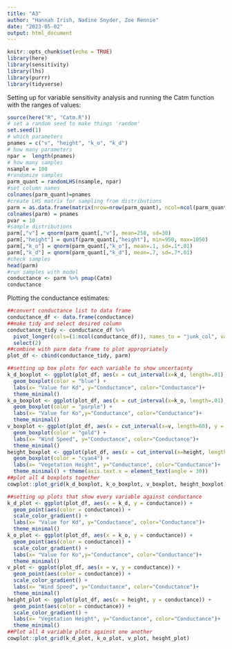 ```yaml
---
title: "A3"
author: "Hannah Irish, Nadine Snyder, Zoe Rennie"
date: "2023-05-02"
output: html_document
---
```


```r
knitr::opts_chunk$set(echo = TRUE)
library(here)
library(sensitivity)
library(lhs)
library(purrr)
library(tidyverse)
```


Setting up for variable sensitivity analysis and running the Catm function with the ranges of values:
```r
source(here("R", "Catm.R"))
# set a random seed to make things 'random'
set.seed(1)
# which parameters
pnames = c("v", "height", "k_o", "k_d")
# how many parameters
npar =  length(pnames)
# how many samples
nsample = 100
#randomize samples
parm_quant = randomLHS(nsample, npar)
#set column names
colnames(parm_quant)=pnames
#create LHS matrix for sampling from distributions
parm = as.data.frame(matrix(nrow=nrow(parm_quant), ncol=ncol(parm_quant)))
colnames(parm) = pnames
pvar = 10
#sample distributions
parm[,"v"] = qnorm(parm_quant[,"v"], mean=250, sd=30)
parm[,"height"] = qunif(parm_quant[,"height"], min=950, max=1050)
parm[,"k_o"] = qnorm(parm_quant[,"k_o"], mean=.1, sd=.1*.01)
parm[,"k_d"] = qnorm(parm_quant[,"k_d"], mean=.7, sd=.7*.01)
#check samples
head(parm)
#run samples with model
conductance <- parm %>% pmap(Catm) 
conductance
```

Plotting the conductance estimates:
```r
##convert conductance list to data frame
conductance_df <- data.frame(conductance)
##make tidy and select desired column
conductance_tidy <- conductance_df %>%
  pivot_longer(cols=(1:ncol(conductance_df)), names_to = "junk_col", values_to = "conductance") %>%
  select(2)
##combine with parm data frame to plot appropriately
plot_df <- cbind(conductance_tidy, parm)
```



```r
##setting up box plots for each variable to show uncertainty
k_d_boxplot <- ggplot(plot_df, aes(x = cut_interval(x=k_d, length=.01), y = conductance)) +
  geom_boxplot(color = "blue") +
  labs(x= "Value for Kd", y="Conductance", color="Conductance")+
  theme_minimal()
k_o_boxplot <- ggplot(plot_df, aes(x = cut_interval(x=k_o, length=.01), y = conductance)) +
  geom_boxplot(color = "purple") +
  labs(x= "Value for Ko",y="Conductance", color="Conductance")+
  theme_minimal()
v_boxplot <- ggplot(plot_df, aes(x = cut_interval(x=v, length=60), y = conductance)) +
  geom_boxplot(color = "gold") +
  labs(x= "Wind Speed", y="Conductance", color="Conductance")+
  theme_minimal()
height_boxplot <- ggplot(plot_df, aes(x = cut_interval(x=height, length=25), y = conductance)) +
  geom_boxplot(color = "cyan4") +
  labs(x= "Vegetation Height", y="Conductance", color="Conductance")+
  theme_minimal() + theme(axis.text.x = element_text(angle = 30))
##plot all 4 boxplots together
cowplot::plot_grid(k_d_boxplot, k_o_boxplot, v_boxplot, height_boxplot)
```


```r
##setting up plots that show every variable against conductance
k_d_plot <- ggplot(plot_df, aes(x = k_d, y = conductance)) +
  geom_point(aes(color = conductance)) +
  scale_color_gradient() +
  labs(x= "Value for Kd", y="Conductance", color="Conductance")+
  theme_minimal()
k_o_plot <- ggplot(plot_df, aes(x = k_o, y = conductance)) +
  geom_point(aes(color = conductance)) +
  scale_color_gradient() +
  labs(x= "Value for Ko",y="Conductance", color="Conductance")+
  theme_minimal()
v_plot <- ggplot(plot_df, aes(x = v, y = conductance)) +
  geom_point(aes(color = conductance)) +
  scale_color_gradient() +
  labs(x= "Wind Speed", y="Conductance", color="Conductance")+
  theme_minimal()
height_plot <- ggplot(plot_df, aes(x = height, y = conductance)) +
  geom_point(aes(color = conductance)) +
  scale_color_gradient() +
  labs(x= "Vegetation Height", y="Conductance", color="Conductance")+
  theme_minimal()
##Plot all 4 variable plots against one another
cowplot::plot_grid(k_d_plot, k_o_plot, v_plot, height_plot)
```
